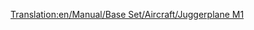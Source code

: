 [[Translation:en/Manual/Base Set/Aircraft/Juggerplane M1]]

{{es/Manual/Base Set/Aircraft/Aeronaves|Nombre=Juggerplane M1
|Imagen=[[File:en/Manual/Base Set/Aircraft/JuggerplaneM1.png|Juggerplane M1]]
|Precio=131.250€ (65.625 £)
|Velocidad=959 km/h (596 mph)
|Coste-anual=12.374 € (6.187 £)
|Diseño=1978
|Duración=20
|Capacidad=200 pasajeros y 40 sacas de correo
|Descripción=El avión Juggerplane M1 es el equivalente al [[es/Manual/Base Set/Aircraft/Darwin 300|Darwin 300/Boeing 747]] en el clima Fantasía.
|Vida-real=Ficción
}}